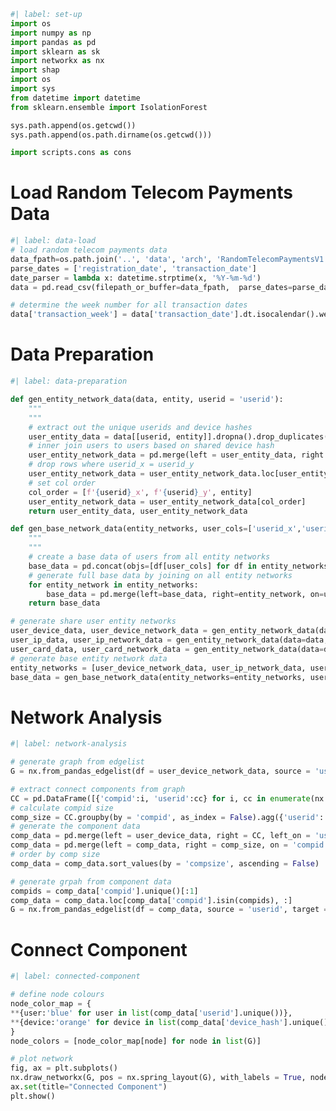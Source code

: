 
```python
#| label: set-up
import os
import numpy as np
import pandas as pd
import sklearn as sk
import networkx as nx
import shap
import os
import sys
from datetime import datetime
from sklearn.ensemble import IsolationForest

sys.path.append(os.getcwd())
sys.path.append(os.path.dirname(os.getcwd()))

import scripts.cons as cons
```

# Load Random Telecom Payments Data

```python
#| label: data-load
# load random telecom payments data
data_fpath=os.path.join('..', 'data', 'arch', 'RandomTelecomPaymentsV1.1.csv')
parse_dates = ['registration_date', 'transaction_date']
date_parser = lambda x: datetime.strptime(x, '%Y-%m-%d')
data = pd.read_csv(filepath_or_buffer=data_fpath,  parse_dates=parse_dates)

# determine the week number for all transaction dates
data['transaction_week'] = data['transaction_date'].dt.isocalendar().week
```

# Data Preparation

```python
#| label: data-preparation

def gen_entity_network_data(data, entity, userid = 'userid'):
    """
    """
    # extract out the unique userids and device hashes
    user_entity_data = data[[userid, entity]].dropna().drop_duplicates()
    # inner join users to users based on shared device hash
    user_entity_network_data = pd.merge(left = user_entity_data, right = user_entity_data, on = entity, how = 'inner')
    # drop rows where userid_x = userid_y
    user_entity_network_data = user_entity_network_data.loc[user_entity_network_data[f'{userid}_x'] != user_entity_network_data[f'{userid}_y'], :]
    # set col order
    col_order = [f'{userid}_x', f'{userid}_y', entity]
    user_entity_network_data = user_entity_network_data[col_order]
    return user_entity_data, user_entity_network_data

def gen_base_network_data(entity_networks, user_cols=['userid_x','userid_y']):
    """
    """
    # create a base data of users from all entity networks
    base_data = pd.concat(objs=[df[user_cols] for df in entity_networks], ignore_index=True, axis=0).drop_duplicates().reset_index(drop=True)
    # generate full base data by joining on all entity networks
    for entity_network in entity_networks:
        base_data = pd.merge(left=base_data, right=entity_network, on=user_cols, how='left')
    return base_data

# generate share user entity networks
user_device_data, user_device_network_data = gen_entity_network_data(data=data, entity='device_hash', userid = 'userid')
user_ip_data, user_ip_network_data = gen_entity_network_data(data=data, entity='ip_hash', userid = 'userid')
user_card_data, user_card_network_data = gen_entity_network_data(data=data, entity='card_hash', userid = 'userid')
# generate base entity network data
entity_networks = [user_device_network_data, user_ip_network_data, user_card_network_data]
base_data = gen_base_network_data(entity_networks=entity_networks, user_cols=['userid_x','userid_y'])
```

# Network Analysis

```python
#| label: network-analysis

# generate graph from edgelist
G = nx.from_pandas_edgelist(df = user_device_network_data, source = 'userid_x', target = 'userid_y', edge_attr = ['device_hash'])

# extract connect components from graph
CC = pd.DataFrame([{'compid':i, 'userid':cc} for i, cc in enumerate(nx.connected_components(G))]).explode('userid').reset_index(drop = True)
# calculate compid size
comp_size = CC.groupby(by = 'compid', as_index = False).agg({'userid':'nunique'}).rename(columns={'userid':'compsize'})
# generate the component data
comp_data = pd.merge(left = user_device_data, right = CC, left_on = 'userid', right_on = 'userid', how = 'inner')
comp_data = pd.merge(left = comp_data, right = comp_size, on = 'compid', how = 'inner')
# order by comp size
comp_data = comp_data.sort_values(by = 'compsize', ascending = False)

# generate grpah from component data
compids = comp_data['compid'].unique()[:1]
comp_data = comp_data.loc[comp_data['compid'].isin(compids), :]
G = nx.from_pandas_edgelist(df = comp_data, source = 'userid', target = 'device_hash', edge_attr = ['compid'])
```

# Connect Component

```python
#| label: connected-component

# define node colours
node_color_map = {
**{user:'blue' for user in list(comp_data['userid'].unique())},
**{device:'orange' for device in list(comp_data['device_hash'].unique())}
}
node_colors = [node_color_map[node] for node in list(G)]

# plot network
fig, ax = plt.subplots()
nx.draw_networkx(G, pos = nx.spring_layout(G), with_labels = True, node_size = 30, font_size = 1, node_color=node_colors, ax=ax)
ax.set(title="Connected Component")
plt.show()
```